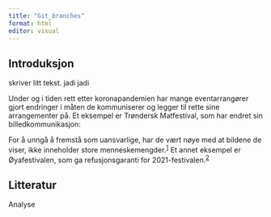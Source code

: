 ```yaml
---
title: "Git_branches"
format: html
editor: visual
---
```


## Introduksjon 

skriver litt tekst.
jadi jadi

Under og i tiden rett etter koronapandemien har mange eventarrangører gjort endringer i måten de kommuniserer og legger til rette sine arrangementer på.
Et eksempel er Trøndersk Matfestival, som har endret sin billedkommunikasjon:

For å unngå å fremstå som uansvarlige, har de vært nøye med at bildene de viser, ikke inneholder store menneskemengder.^[1](https://www.idunn.no/doi/full/10.18261/9788215054599-23-06#ch6-fn1)^ Et annet eksempel er Øyafestivalen, som ga refusjonsgaranti for 2021-festivalen.^[2](https://www.idunn.no/doi/full/10.18261/9788215054599-23-06#ch6-fn2)^

## Litteratur 

Analyse
